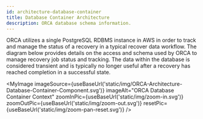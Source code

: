 ```yaml
---
id: architecture-database-container
title: Database Container Architecture
description: ORCA database schema information.
---
```



ORCA utilizes a single PostgreSQL RDBMS instance in AWS in order to track and
manage the status of a recovery in a typical recover data workflow. The diagram
below provides details on the access and schema used by ORCA to manage recovery
job status and tracking. The data within the database is considered transient
and is typically no longer useful after a recovery has reached completion in a
successful state.


<MyImage
    imageSource={useBaseUrl('static/img/ORCA-Architecture-Database-Container-Component.svg')}
    imageAlt="ORCA Database Container Context"
    zoomInPic={useBaseUrl('static/img/zoom-in.svg')}
    zoomOutPic={useBaseUrl('static/img/zoom-out.svg')}
    resetPic={useBaseUrl('static/img/zoom-pan-reset.svg')}
/>

